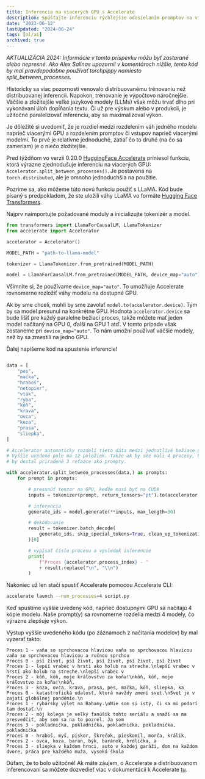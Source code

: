```yaml
---
title: Inferencia na viacerých GPU s Accelerate
description: Spúšťajte inferenciu rýchlejšie odosielaním promptov na viaceré GPU paralelne.
date: "2023-06-12"
lastUpdated: "2024-06-24"
tags: [ml/ai]
archived: true
---
```


*AKTUALIZÁCIA 2024: Informácie v tomto príspevku môžu byť zastarané alebo nepresné. Ako Alex Salinas upozornil v komentároch nižšie, tento kód by mal pravdepodobne používať torchpippy namiesto split&#95;between&#95;processes.*

Historicky sa viac pozornosti venovalo distribuovanému trénovaniu než distribuovanej inferencii. Napokon, trénovanie je výpočtovo náročnejšie. Väčšie a zložitejšie veľké jazykové modely (LLMs) však môžu trvať dlho pri vykonávaní úloh dopĺňania textu. Či už pre výskum alebo v produkcii, je užitočné paralelizovať inferenciu, aby sa maximalizoval výkon.

Je dôležité si uvedomiť, že je rozdiel medzi rozdelením váh jedného modelu naprieč viacerými GPU a rozdelením promptov či vstupov naprieč viacerými modelmi. To prvé je relatívne jednoduché, zatiaľ čo to druhé (na čo sa zameriam) je o niečo zložitejšie.

Pred týždňom vo verzii 0.20.0 [HuggingFace Accelerate](https://huggingface.co/docs/accelerate/index) priniesol funkciu, ktorá výrazne zjednodušuje inferenciu na viacerých GPU: `Accelerator.split_between_processes()`. Je postavená na `torch.distributed`, ale je omnoho jednoduchšia na použitie.

Pozrime sa, ako môžeme túto novú funkciu použiť s LLaMA. Kód bude písaný s predpokladom, že ste uložili váhy LLaMA vo formáte [Hugging Face Transformers](https://huggingface.co/docs/transformers/main/model_doc/llama).

Najprv naimportujte požadované moduly a inicializujte tokenizér a model.

```python
from transformers import LlamaForCausalLM, LlamaTokenizer
from accelerate import Accelerator

accelerator = Accelerator()

MODEL_PATH = "path-to-llama-model"

tokenizer = LlamaTokenizer.from_pretrained(MODEL_PATH)

model = LlamaForCausalLM.from_pretrained(MODEL_PATH, device_map="auto")
```

Všimnite si, že používame `device_map="auto"`. To umožňuje Accelerate rovnomerne rozložiť váhy modelu na dostupné GPU.

Ak by sme chceli, mohli by sme zavolať `model.to(accelerator.device)`. Tým by sa model presunul na konkrétne GPU. Hodnota `accelerator.device` sa bude líšiť pre každý paralelne bežiaci proces, takže môžete mať jeden model načítaný na GPU 0, ďalší na GPU 1 atď. V tomto prípade však zostaneme pri `device_map="auto"`. To nám umožní používať väčšie modely, než by sa zmestili na jedno GPU.

Ďalej napíšeme kód na spustenie inferencie!

```python

data = [
    "pes",
    "mačka",
    "hraboš",
    "netopier",
    "vták",
    "ryba",
    "kôň",
    "krava",
    "ovca",
    "koza",
    "prasa",
    "sliepka",
]

# Accelerator automaticky rozdelí tieto dáta medzi jednotlivé bežiace procesy.
# Vyššie uvedené pole má 12 položiek. Takže ak by sme mali 4 procesy, každý proces
# by dostal priradené 3 reťazce ako prompty.

with accelerator.split_between_processes(data,) as prompts:
    for prompt in prompts:

        # presunúť tenzor na GPU, keďže musí byť na CUDA
        inputs = tokenizer(prompt, return_tensors="pt").to(accelerator.device)

        # inferencia
        generate_ids = model.generate(**inputs, max_length=30)

        # dekódovanie
        result = tokenizer.batch_decode(
            generate_ids, skip_special_tokens=True, clean_up_tokenization_spaces=False
        )[0]

        # vypísať číslo procesu a výsledok inferencie
        print(
            f"Proces {accelerator.process_index} - "
            + result.replace("\n", "\\n")
        )

```

Nakoniec už len stačí spustiť Accelerate pomocou Accelerate CLI:

```bash
accelerate launch --num_processes=4 script.py
```

Keď spustíme vyššie uvedený kód, naprieč dostupnými GPU sa načítajú 4 kópie modelu. Naše prompt(y) sa rovnomerne rozdelia medzi 4 modely, čo výrazne zlepšuje výkon.

Výstup vyššie uvedeného kódu (po záznamoch z načítania modelov) by mal vyzerať takto:


```text
Proces 1 - vaňa so sprchovacou hlavicou vaňa so sprchovacou hlavicou vaňa so sprchovacou hlavicou a ručnou sprchou
Proces 0 - psí život, psí život, psí život, psí život, psí život
Proces 1 - lepší vrabec v hrsti ako holub na streche.\nlepší vrabec v hrsti ako holub na streche.\nlepší vrabec v
Proces 2 - kôň, kôň, moje kráľovstvo za koňa!\nkôň, kôň, moje kráľovstvo za koňa!\nkôň,
Proces 3 - koza, ovca, krava, prasa, pes, mačka, kôň, sliepka, ka
Proces 0 - katastrofická udalosť, ktorá navždy zmení svet.\nSvet je v zajatí globálnej pandémie.\n
Proces 1 - rybársky výlet na Bahamy.\nNie som si istý, či sa mi podarí tam dostať.\n
Proces 2 - môj kolega je veľký fanúšik tohto seriálu a snaží sa ma presvedčiť, aby som sa na to pozrel. Ja som
Proces 3 - pokladnička, pokladnička, pokladnička, pokladnička, pokladnička
Proces 0 - hraboš, myš, piskor, škrečok, pieskomil, morča, králik,
Proces 2 - ovca, koza, baran, býk, baránok, hrdlička, a
Proces 3 - sliepka v každom hrnci, auto v každej garáži, dom na každom dvore, práca pre každého muža, vysoká škola
```

Dúfam, že to bolo užitočné! Ak máte záujem, o Accelerate a distribuovanom inferencovaní sa môžete dozvedieť viac v dokumentácii k Accelerate [tu](https://huggingface.co/docs/accelerate/usage_guides/distributed_inference).
